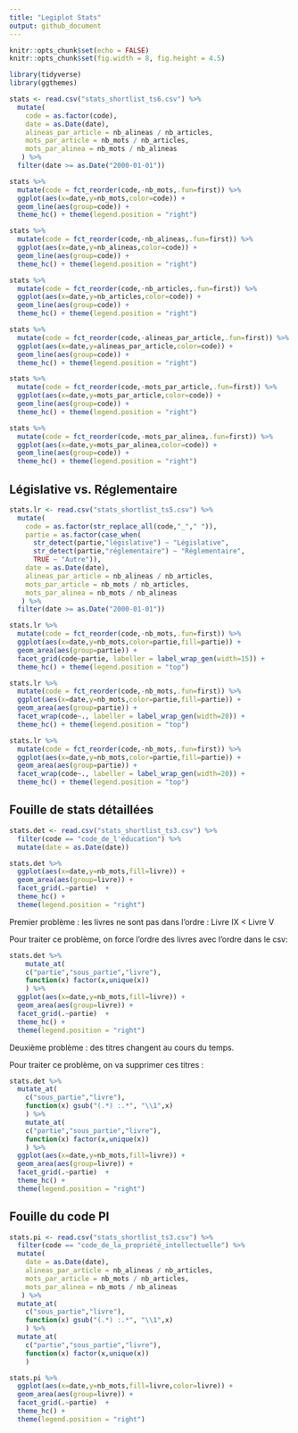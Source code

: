 ```yaml
---
title: "Legiplot Stats"
output: github_document
---
```


```r
knitr::opts_chunk$set(echo = FALSE)
knitr::opts_chunk$set(fig.width = 8, fig.height = 4.5)

library(tidyverse)
library(ggthemes)
```

```r
stats <- read.csv("stats_shortlist_ts6.csv") %>%
  mutate(
    code = as.factor(code),
    date = as.Date(date),
    alineas_par_article = nb_alineas / nb_articles,
    mots_par_article = nb_mots / nb_articles,
    mots_par_alinea = nb_mots / nb_alineas
   ) %>%
  filter(date >= as.Date("2000-01-01"))
```

```r
stats %>%
  mutate(code = fct_reorder(code,-nb_mots,.fun=first)) %>%
  ggplot(aes(x=date,y=nb_mots,color=code)) +
  geom_line(aes(group=code)) +
  theme_hc() + theme(legend.position = "right")
```


```r
stats %>%
  mutate(code = fct_reorder(code,-nb_alineas,.fun=first)) %>%
  ggplot(aes(x=date,y=nb_alineas,color=code)) +
  geom_line(aes(group=code)) +
  theme_hc() + theme(legend.position = "right")
```


```r
stats %>%
  mutate(code = fct_reorder(code,-nb_articles,.fun=first)) %>%
  ggplot(aes(x=date,y=nb_articles,color=code)) +
  geom_line(aes(group=code)) +
  theme_hc() + theme(legend.position = "right")
```


```r
stats %>%
  mutate(code = fct_reorder(code,-alineas_par_article,.fun=first)) %>%
  ggplot(aes(x=date,y=alineas_par_article,color=code)) +
  geom_line(aes(group=code)) +
  theme_hc() + theme(legend.position = "right")
```



```r
stats %>%
  mutate(code = fct_reorder(code,-mots_par_article,.fun=first)) %>%
  ggplot(aes(x=date,y=mots_par_article,color=code)) +
  geom_line(aes(group=code)) +
  theme_hc() + theme(legend.position = "right")
```



```r
stats %>%
  mutate(code = fct_reorder(code,-mots_par_alinea,.fun=first)) %>%
  ggplot(aes(x=date,y=mots_par_alinea,color=code)) +
  geom_line(aes(group=code)) +
  theme_hc() + theme(legend.position = "right")
```

## Législative vs. Réglementaire


```r
stats.lr <- read.csv("stats_shortlist_ts5.csv") %>%
  mutate(
    code = as.factor(str_replace_all(code,"_"," ")),
    partie = as.factor(case_when(
      str_detect(partie,"législative") ~ "Législative",
      str_detect(partie,"réglementaire") ~ "Réglementaire",
      TRUE ~ "Autre")), 
    date = as.Date(date),
    alineas_par_article = nb_alineas / nb_articles,
    mots_par_article = nb_mots / nb_articles,
    mots_par_alinea = nb_mots / nb_alineas
   ) %>%
  filter(date >= as.Date("2000-01-01"))
```

```r
stats.lr %>%
  mutate(code = fct_reorder(code,-nb_mots,.fun=first)) %>%
  ggplot(aes(x=date,y=nb_mots,color=partie,fill=partie)) +
  geom_area(aes(group=partie)) +
  facet_grid(code~partie, labeller = label_wrap_gen(width=15)) +
  theme_hc() + theme(legend.position = "top")
```

```r
stats.lr %>%
  mutate(code = fct_reorder(code,-nb_mots,.fun=first)) %>%
  ggplot(aes(x=date,y=nb_mots,color=partie,fill=partie)) +
  geom_area(aes(group=partie)) +
  facet_wrap(code~., labeller = label_wrap_gen(width=20)) +
  theme_hc() + theme(legend.position = "top")
```


```r
stats.lr %>%
  mutate(code = fct_reorder(code,-nb_mots,.fun=first)) %>%
  ggplot(aes(x=date,y=nb_mots,color=partie,fill=partie)) +
  geom_area(aes(group=partie)) +
  facet_wrap(code~., labeller = label_wrap_gen(width=20)) +
  theme_hc() + theme(legend.position = "top")
```


## Fouille de stats détaillées 


```r
stats.det <- read.csv("stats_shortlist_ts3.csv") %>%
  filter(code == "code_de_l'éducation") %>%
  mutate(date = as.Date(date)) 

stats.det %>%
  ggplot(aes(x=date,y=nb_mots,fill=livre)) +
  geom_area(aes(group=livre)) +
  facet_grid(.~partie)  +
  theme_hc() + 
  theme(legend.position = "right")
```

Premier problème : les livres ne sont pas dans l'ordre : Livre IX < Livre V

Pour traiter ce problème, on force l'ordre des livres avec l'ordre dans le csv:


```r
stats.det %>%
    mutate_at(
    c("partie","sous_partie","livre"),
    function(x) factor(x,unique(x))
    ) %>%
  ggplot(aes(x=date,y=nb_mots,fill=livre)) +
  geom_area(aes(group=livre)) +
  facet_grid(.~partie)  +
  theme_hc() + 
  theme(legend.position = "right")
```

Deuxième problème : des titres changent au cours du temps.

Pour traiter ce problème, on va supprimer ces titres :

```r
stats.det %>%
  mutate_at(
    c("sous_partie","livre"),
    function(x) gsub("(.*) :.*", "\\1",x)
    ) %>%
    mutate_at(
    c("partie","sous_partie","livre"),
    function(x) factor(x,unique(x))
    ) %>%
  ggplot(aes(x=date,y=nb_mots,fill=livre)) +
  geom_area(aes(group=livre)) +
  facet_grid(.~partie)  +
  theme_hc() + 
  theme(legend.position = "right")
```

## Fouille du code PI

```r
stats.pi <- read.csv("stats_shortlist_ts3.csv") %>%
  filter(code == "code_de_la_propriété_intellectuelle") %>%
  mutate(
    date = as.Date(date),
    alineas_par_article = nb_alineas / nb_articles,
    mots_par_article = nb_mots / nb_articles,
    mots_par_alinea = nb_mots / nb_alineas
   ) %>%
  mutate_at(
    c("sous_partie","livre"),
    function(x) gsub("(.*) :.*", "\\1",x)
    ) %>%
  mutate_at(
    c("partie","sous_partie","livre"),
    function(x) factor(x,unique(x))
    )
```

```r
stats.pi %>%
  ggplot(aes(x=date,y=nb_mots,fill=livre,color=livre)) +
  geom_area(aes(group=livre)) +
  facet_grid(.~partie)  +
  theme_hc() + 
  theme(legend.position = "right")
```


